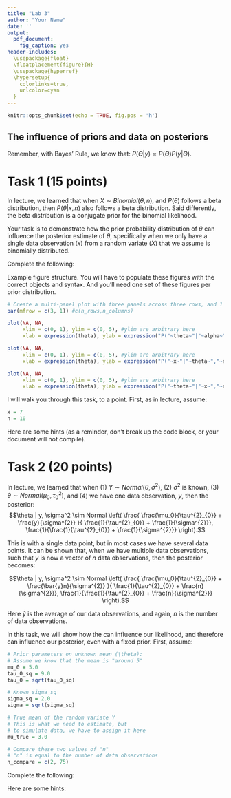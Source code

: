 ```yaml
---
title: "Lab 3"
author: "Your Name"
date: ''
output:
  pdf_document: 
    fig_caption: yes
header-includes:
  \usepackage{float}
  \floatplacement{figure}{H}
  \usepackage{hyperref}
  \hypersetup{
    colorlinks=true,    
    urlcolor=cyan
  }
---
```


```r
knitr::opts_chunk$set(echo = TRUE, fig.pos = 'h')
```

## The influence of priors and data on posteriors

Remember, with Bayes' Rule, we know that: $P(\Theta | y) \propto P(\Theta) P(y | \Theta)$.

# Task 1 (15 points)

In lecture, we learned that when $X \sim Binomial(\theta, n)$, and $P(\theta)$ follows a beta distribution, then $P(\theta | x, n)$ also follows a beta distribution. 
Said differently, the beta distribution is a conjugate prior for the binomial likelihood. 

Your task is to demonstrate how the prior probability distribution of $\theta$ can influence the posterior estimate of $\theta$, specifically when we only have a single data observation ($x$) from a random variate ($X$) that we assume is binomially distributed. 

Complete the following:

\begin{enumerate}
  \item Choose two prior distributions for $\theta$, both being beta distributions. In other words, choose two sets of $\alpha$'s and $\beta$'s to define your two prior distributions. Have one prior be ``vague'', and have one prior be strongly informative. (3 points)
  \item For each prior, create a graphic that shows the prior distribution, the likelihood distribution, and the posterior estimate of $\theta$, structured like the example figure below. Note that the example figure will need to be altered (e.g., the x- and y-axis limits). (7 points)
  \item Write a brief interpretation of your results. No more than 4 sentences. (5 points)
\end{enumerate}

\newpage

Example figure structure. You will have to populate these figures with the correct objects and syntax. And you'll need one set of these figures per prior distribution. 
```r

# Create a multi-panel plot with three panels across three rows, and 1 column:
par(mfrow = c(3, 1)) #c(n_rows,n_columns)

plot(NA, NA,
     xlim = c(0, 1), ylim = c(0, 5), #ylim are arbitrary here
     xlab = expression(theta), ylab = expression("P("~theta~"|"~alpha~","~beta~")"))

plot(NA, NA,
     xlim = c(0, 1), ylim = c(0, 5), #ylim are arbitrary here
     xlab = expression(theta), ylab = expression("P("~x~"|"~theta~","~n~")"))

plot(NA, NA,
     xlim = c(0, 1), ylim = c(0, 5), #ylim are arbitrary here
     xlab = expression(theta), ylab = expression("P("~theta~"|"~x~","~n~")"))

```

\newpage

I will walk you through this task, to a point. First, as in lecture, assume:
```r
x = 7
n = 10
```

Here are some hints (as a reminder, don't break up the \texttt{enumerate} code block, or your document will not compile).
\begin{enumerate}
  \item Create a sequence of possible values for $\theta$.
  \item Before you create your final figures, you can test how different shape parameters ($\alpha$ and $\beta$) affect the prior distribution of $\theta$, $P(\theta | \alpha, \beta)$. It may help to know that the mean of a beta distribution is $E[Y] = \frac{\alpha}{\alpha + \beta}$. Wikipedia also gives some easy examples to follow. 
  \item Choose your two sets of beta distribution parameters.
  \item For each set of beta parameters:
  \begin{enumerate}
      \item For each value of your $\theta$ sequence, calculate the log-prior probability, given your prior beta parameters. Store these log-prior probabilities in an object. In the PDF function, you can use the option \texttt{log = TRUE} to output the density value on the natural-log scale. \textbf{NOTE:} When you plot the PDF, transform back to standard density scale with the \texttt{exp()} function. 
      \item For each value of your $\theta$ sequence, calculate the log-likelihood of observing $x = 7$, given that parameter value. Store these likelihood values in an object. Again use the option \texttt{log = TRUE}, but back-calculate to the original density scale when you plot. 
      \item Because we know that the posterior of $\theta$, given our data, is a beta distribution, calculate the posterior distribution of $\theta$.
      \item Plot the three distributions, similar to my example of a three-panel plot, above. 
  \end{enumerate}
  \item Write your interpretation of how the strength of prior influences your posterior. 
\end{enumerate}



\newpage
# Task 2 (20 points)

In lecture, we learned that when (1) $Y \sim Normal(\theta, \sigma^2)$, (2) $\sigma^2$ is known, (3) $\theta \sim Normal(\mu_0, \tau^{2}_{0})$, and (4) we have one data observation, $y$, then the posterior: 
$$\theta | y, \sigma^2 
\sim Normal \left(  \frac{ \frac{\mu_0}{\tau^{2}_{0}} + \frac{y}{\sigma^{2}} }{ \frac{1}{\tau^{2}_{0}} + \frac{1}{\sigma^{2}}},
\frac{1}{\frac{1}{\tau^{2}_{0}} + \frac{1}{\sigma^{2}}} \right).$$

This is with a single data point, but in most cases we have several data points. It can be shown that, when we have multiple data observations, such that $y$ is now a vector of $n$ data observations, then the posterior becomes:

$$\theta | y, \sigma^2 
\sim Normal \left(  \frac{ \frac{\mu_0}{\tau^{2}_{0}} + \frac{\bar{y}n}{\sigma^{2}} }{ \frac{1}{\tau^{2}_{0}} + \frac{n}{\sigma^{2}}},
\frac{1}{\frac{1}{\tau^{2}_{0}} + \frac{n}{\sigma^{2}}} \right).$$

Here $\bar{y}$ is the average of our data observations, and again, $n$ is the number of data observations. 

In this task, we will show how the \textit{number of data points} can influence our likelihood, and therefore can influence our posterior, even with a fixed prior. First, assume:
```r

# Prior parameters on unknown mean (\theta):
# Assume we know that the mean is "around 5"
mu_0 = 5.0
tau_0_sq = 9.0
tau_0 = sqrt(tau_0_sq)

# Known sigma_sq
sigma_sq = 2.0
sigma = sqrt(sigma_sq)

# True mean of the random variate Y
# This is what we need to estimate, but 
# to simulate data, we have to assign it here
mu_true = 3.0

# Compare these two values of "n"
# "n" is equal to the number of data observations
n_compare = c(2, 75)

```


Complete the following:

\begin{enumerate}
  \item Simulate data from the ``true'' distribution of Y. You'll have two data sets, each with different numbers of data observations. See the code above for the number of data observations you should use in your comparison.
  \item For each data set, create a graphic that shows the prior distribution, the likelihood distribution, and the posterior estimate of $\theta$, as in Task 1. (15 points, including the creation of your function, see below)
  \item Write a brief interpretation of your results. Specifically, comment on how the number of data observations affects the posterior. No more than 4 sentences. (5 points)
\end{enumerate}

\newpage

Here are some hints:

\begin{enumerate}
  \item Create a sequence of values for $\theta$ that could possibly result from the normal prior assumption (with the parameters of this normal prior defined in the code, above). For instance, -100 is not a likely value of $\theta$ $\dots$ 
  \item For each value of $\theta$ in your sequence, calculate the prior density, on the log scale, and store these densities in an object. Remember that the prior distribution will not change between the two data sets.
  \item Create a function to calculate the total likelihood of your data, given your parameters, $P(y | \theta, \sigma^2)$. The inputs should be your data vector and your parameters ($\theta$, $\sigma^2$, but remember $\sigma^2$ is fixed). The function should then output the log-likelihood of your data. Remember that on the log-scale, the total likelihood of your data is the \textit{sum of the likelihoods of each data point}. 
  \item For each of your two data sets:
  \begin{enumerate}
      \item For each value of $\theta$ in your sequence, use the function you created to calculate the total log-likelihood of your data set. 
      \item Now, you will have two vectors: (1) one vector that contains the log-prior density for each value of $\theta$ in your sequence, and (2) one vector that contains the total log-likelihood of your data set for each value of $\theta$ in your sequence. Therefore, these two vectors should be of the same size.
      \item You can now calculate the log-posterior distribution of $\theta$ given your data. To do this, for each value of $\theta$ in your sequence, you will \textit{add} the log-prior and the log-likelihood. Thus, you will have a value of your posterior density for each value of $\theta$ in your sequence.
      \item Create the three panel plot, as in Task 1. Remember to convert to the regular density scale using the \texttt{exp()} function. 
  \end{enumerate}
  \item Write your interpretaion. 
\end{enumerate}

  



